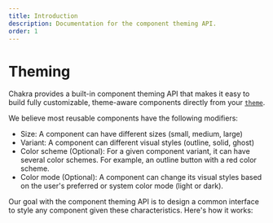 ```yaml
---
title: Introduction
description: Documentation for the component theming API.
order: 1
---
```


# Theming

Chakra provides a built-in component theming API that makes it easy to build
fully customizable, theme-aware components directly from your [`theme`](/theme).

We believe most reusable components have the following modifiers:

- Size: A component can have different sizes (small, medium, large)
- Variant: A component can different visual styles (outline, solid, ghost)
- Color scheme (Optional): For a given component variant, it can have several
  color schemes. For example, an outline button with a red color scheme.
- Color mode (Optional): A component can change its visual styles based on the
  user's preferred or system color mode (light or dark).

Our goal with the component theming API is to design a common interface to style
any component given these characteristics. Here's how it works:
